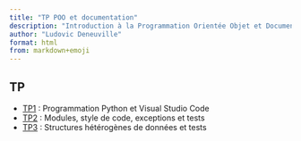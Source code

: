 ```yaml
---
title: "TP POO et documentation"
description: "Introduction à la Programmation Orientée Objet et Documentation du code avec Python"
author: "Ludovic Deneuville"
format: html
from: markdown+emoji
---
```



## TP

* [TP1](doc/tp/tp1.qmd) : Programmation Python et Visual Studio Code
* [TP2](doc/tp/tp2.qmd) : Modules, style de code, exceptions et tests
* [TP3](doc/tp/tp3.qmd) : Structures hétérogènes de données et tests